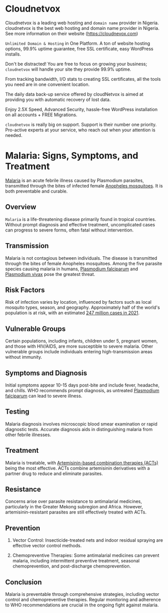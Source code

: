 # Cloudnetvox



Cloudnetvox is a leading web hosting and `domain name` provider in Nigeria. cloudnetvox is the best web hosting and domain name provider in Nigeria. See more information on their website (https://cloudnevox.com)

`Unlimited Domain & Hosting` in One Platform. A ton of website hosting options, 99.9% uptime guarantee, free SSL certificate, easy WordPress installs.

Don't be distracted! You are free to focus on growing your business; `cloudnetvox` will handle your site they provide 99.9% uptime.

From tracking bandwidth, I/O stats to creating SSL certificates, all the tools you need are in one convenient location.

The daily data back-up service offered by cloudNetvox is aimed at providing you with automatic recovery of lost data.

Enjoy 2.5X Speed, Advanced Security, hassle-free WordPress installation on all accounts + FREE Migrations.

`cloudnetvox` is really big on support. Support is their number one priority. Pro-active experts at your service, who reach out when your attention is needed.



# Malaria: Signs, Symptoms, and Treatment

[Malaria](https://www.who.int/health-topics/malaria) is an acute febrile illness caused by Plasmodium parasites, transmitted through the bites of infected female [Anopheles mosquitoes](https://www.cdc.gov/malaria/about/biology/mosquitoes/index.html). It is both preventable and curable.

## Overview

`Malaria` is a life-threatening disease primarily found in tropical countries. Without prompt diagnosis and effective treatment, uncomplicated cases can progress to severe forms, often fatal without intervention.

## Transmission

Malaria is not contagious between individuals. The disease is transmitted through the bites of female Anopheles mosquitoes. Among the five parasite species causing malaria in humans, [Plasmodium falciparum](https://www.who.int/news-room/questions-and-answers/item/malaria) and [Plasmodium vivax](https://www.who.int/news-room/questions-and-answers/item/malaria) pose the greatest threat.

## Risk Factors

Risk of infection varies by location, influenced by factors such as local mosquito types, season, and geography. Approximately half of the world's population is at risk, with an estimated [247 million cases in 2021](https://www.who.int/news-room/fact-sheets/detail/malaria).

## Vulnerable Groups

Certain populations, including infants, children under 5, pregnant women, and those with HIV/AIDS, are more susceptible to severe malaria. Other vulnerable groups include individuals entering high-transmission areas without immunity.

## Symptoms and Diagnosis

Initial symptoms appear 10-15 days post-bite and include fever, headache, and chills. WHO recommends prompt diagnosis, as untreated [Plasmodium falciparum](https://www.who.int/news-room/questions-and-answers/item/malaria) can lead to severe illness.

## Testing

Malaria diagnosis involves microscopic blood smear examination or rapid diagnostic tests. Accurate diagnosis aids in distinguishing malaria from other febrile illnesses.

## Treatment

Malaria is treatable, with [Artemisinin-based combination therapies (ACTs)](https://www.who.int/malaria/areas/treatment/ACTs/en/) being the most effective. ACTs combine artemisinin derivatives with a partner drug to reduce and eliminate parasites.

## Resistance

Concerns arise over parasite resistance to antimalarial medicines, particularly in the Greater Mekong subregion and Africa. However, artemisinin-resistant parasites are still effectively treated with ACTs.

## Prevention

1. Vector Control: Insecticide-treated nets and indoor residual spraying are effective vector control methods.

2. Chemopreventive Therapies: Some antimalarial medicines can prevent malaria, including intermittent preventive treatment, seasonal chemoprevention, and post-discharge chemoprevention.

## Conclusion

Malaria is preventable through comprehensive strategies, including vector control and chemopreventive therapies. Regular monitoring and adherence to WHO recommendations are crucial in the ongoing fight against malaria.



